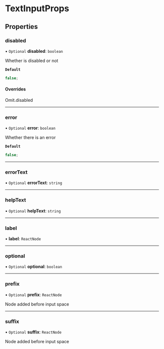 # TextInputProps

## Properties

### disabled

• `Optional` **disabled**: `boolean`

Whether is disabled or not

**`Default`**

```ts
false;
```

#### Overrides

Omit.disabled

---

### error

• `Optional` **error**: `boolean`

Whether there is an error

**`Default`**

```ts
false;
```

---

### errorText

• `Optional` **errorText**: `string`

---

### helpText

• `Optional` **helpText**: `string`

---

### label

• **label**: `ReactNode`

---

### optional

• `Optional` **optional**: `boolean`

---

### prefix

• `Optional` **prefix**: `ReactNode`

Node added before input space

---

### suffix

• `Optional` **suffix**: `ReactNode`

Node added before input space
